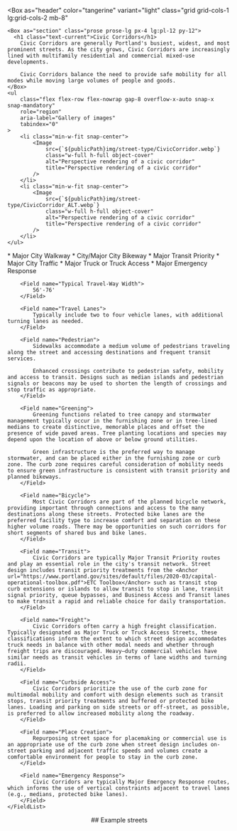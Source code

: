 

<Box
    as="header"
    color="tangerine"
    variant="light"
    class="grid grid-cols-1 lg:grid-cols-2 mb-8"
>
    <Box as="section" class="prose prose-lg px-4 lg:pl-12 py-12">
      <h1 class="text-current">Civic Corridors</h1>
        Civic Corridors are generally Portland's busiest, widest, and most prominent streets. As the city grows, Civic Corridors are increasingly lined with multifamily residential and commercial mixed-use developments.

        Civic Corridors balance the need to provide safe mobility for all modes while moving large volumes of people and goods.
    </Box>
    <ul
        class="flex flex-row flex-nowrap gap-8 overflow-x-auto snap-x snap-mandatory"
        role="region"
        aria-label="Gallery of images"
        tabindex="0"
    >
        <li class="min-w-fit snap-center">
            <Image
                src={`${publicPath}img/street-type/CivicCorridor.webp`}
                class="w-full h-full object-cover"
                alt="Perspective rendering of a civic corridor"
                title="Perspective rendering of a civic corridor"
            />
        </li>
        <li class="min-w-fit snap-center">
            <Image
                src={`${publicPath}img/street-type/CivicCorridor_ALT.webp`}
                class="w-full h-full object-cover"
                alt="Perspective rendering of a civic corridor"
                title="Perspective rendering of a civic corridor"
            />
        </li>
    </ul>

</Box>
<main class="max-w-7xl px-4 md:pl-12 mb-12">
    <FieldList class="grid grid-cols-1 md:grid-cols-2 lg:grid-cols-3 gap-8 md:gap-16 prose md:max-w-none">
        <Field name="Typical Street Classification">
            * Major City Walkway
            * City/Major City Bikeway
            * Major Transit Priority
            * Major City Traffic
            * Major Truck or Truck Access
            * Major Emergency Response
        </Field>

        <Field name="Typical Travel-Way Width">
            56'-76'
        </Field>

        <Field name="Travel Lanes">
            Typically include two to four vehicle lanes, with additional turning lanes as needed.
        </Field>

        <Field name="Pedestrian">
            Sidewalks accommodate a medium volume of pedestrians traveling along the street and accessing destinations and frequent transit services.

            Enhanced crossings contribute to pedestrian safety, mobility and access to transit. Designs such as median islands and pedestrian signals or beacons may be used to shorten the length of crossings and stop traffic as appropriate.
        </Field>

        <Field name="Greening">
            Greening functions related to tree canopy and stormwater management typically occur in the furnishing zone or in tree-lined medians to create distinctive, memorable places and offset the presence of wide paved areas. Tree planting locations and species may depend upon the location of above or below ground utilities.

            Green infrastructure is the preferred way to manage stormwater, and can be placed either in the furnishing zone or curb zone. The curb zone requires careful consideration of mobility needs to ensure green infrastructure is consistent with transit priority and planned bikeways.
        </Field>

        <Field name="Bicycle">
            Most Civic Corridors are part of the planned bicycle network, providing important through connections and access to the many destinations along these streets. Protected bike lanes are the preferred facility type to increase comfort and separation on these higher volume roads. There may be opportunities on such corridors for short segments of shared bus and bike lanes.
        </Field>

        <Field name="Transit">
            Civic Corridors are typically Major Transit Priority routes and play an essential role in the city's transit network. Street design includes transit priority treatments from the <Anchor url="https://www.portland.gov/sites/default/files/2020-03/capital-operational-toolbox.pdf">ETC Toolbox</Anchor> such as transit stop curb extensions or islands to allow transit to stop in lane, transit signal priority, queue bypasses, and Business Access and Transit lanes to make transit a rapid and reliable choice for daily transportation.
        </Field>

        <Field name="Freight">
            Civic Corridors often carry a high freight classification. Typically designated as Major Truck or Truck Access Streets, these classifications inform the extent to which street design accommodates truck needs in balance with other modal needs and whether through freight trips are discouraged. Heavy–duty commercial vehicles have similar needs as transit vehicles in terms of lane widths and turning radii.
        </Field>

        <Field name="Curbside Access">
            Civic Corridors prioritize the use of the curb zone for multimodal mobility and comfort with design elements such as transit stops, transit priority treatments and buffered or protected bike lanes. Loading and parking on side streets or off-street, as possible, is preferred to allow increased mobility along the roadway.
        </Field>

        <Field name="Place Creation">
            Repurposing street space for placemaking or commercial use is an appropriate use of the curb zone when street design includes on-street parking and adjacent traffic speeds and volumes create a comfortable environment for people to stay in the curb zone.
        </Field>

        <Field name="Emergency Response">
            Civic Corridors are typically Major Emergency Response routes, which informs the use of vertical constraints adjacent to travel lanes (e.g., medians, protected bike lanes).
        </Field>
    </FieldList>

</main>
<aside class="max-w-7xl px-4 md:pl-12">
    <header class="prose mb-4">
        ## Example streets
    </header>
    <Map type="cic"></Map>
</aside>
